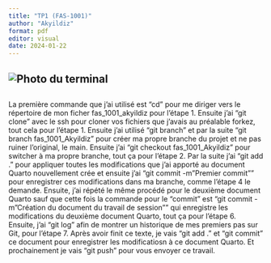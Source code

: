 ```yaml
---
title: "TP1 (FAS-1001)"
author: "Akyildiz"
format: pdf
editor: visual
date: 2024-01-22
---
```


## ![Photo du terminal](photo_terminal.png)

## 

La première commande que j'ai utilisé est "cd" pour me diriger vers le répertoire de mon ficher fas_1001_akyildiz pour l'étape 1. Ensuite j'ai "git clone" avec le ssh pour cloner vos fichiers que j'avais au préalable forkez, tout cela pour l'étape 1. Ensuite j'ai utilisé "git branch" et par la suite "git branch fas_1001_Akyildiz" pour créer ma propre branche du projet et ne pas ruiner l'original, le main. Ensuite j'ai "git checkout fas_1001_Akyildiz" pour switcher à ma propre branche, tout ça pour l'étape 2. Par la suite j'ai "git add ." pour appliquer toutes les modifications que j'ai apporté au document Quarto nouvellement crée et ensuite j'ai "git commit -m"Premier commit"" pour enregistrer ces modifications dans ma branche, comme l'étape 4 le demande. Ensuite, j'ai répété le même procédé pour le deuxième document Quarto sauf que cette fois la commande pour le "commit" est "git commit -m"Création du document du travail de session"" qui enregistre les modifications du deuxième document Quarto, tout ça pour l'étape 6. Ensuite, j'ai "git log" afin de montrer un historique de mes premiers pas sur Git, pour l'étape 7. Après avoir finit ce texte, je vais "git add ." et "git commit" ce document pour enregistrer les modificatiosn à ce document Quarto. Et prochainement je vais "git push" pour vous envoyer ce travail.
